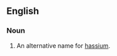 ==English==

===Noun===
{{en-noun|sg=[[eka]]-[[osmium]]|-}}

# {{element}} An alternative name for [[hassium]].